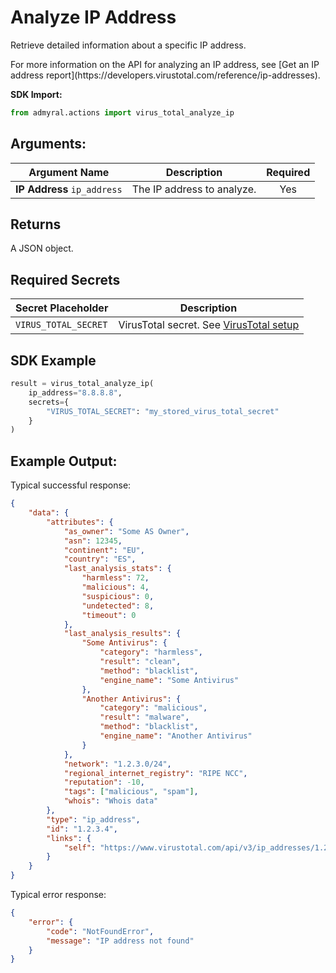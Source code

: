 
# Analyze IP Address

Retrieve detailed information about a specific IP address.

<Callout type="info">
	For more information on the API for analyzing an IP address, see [Get an IP
	address report](https://developers.virustotal.com/reference/ip-addresses).
</Callout>

**SDK Import:**

```python
from admyral.actions import virus_total_analyze_ip
```

## Arguments:

| Argument Name               | Description                | Required |
| --------------------------- | -------------------------- | :------: |
| **IP Address** `ip_address` | The IP address to analyze. |   Yes    |

## Returns

A JSON object.

## Required Secrets

| Secret Placeholder   | Description                                                                      |
| -------------------- | -------------------------------------------------------------------------------- |
| `VIRUS_TOTAL_SECRET` | VirusTotal secret. See [VirusTotal setup](/integrations/virus_total/virus_total) |

## SDK Example

```python
result = virus_total_analyze_ip(
	ip_address="8.8.8.8",
	secrets={
		"VIRUS_TOTAL_SECRET": "my_stored_virus_total_secret"
	}
)
```

## Example Output:

Typical successful response:

```json
{
	"data": {
		"attributes": {
			"as_owner": "Some AS Owner",
			"asn": 12345,
			"continent": "EU",
			"country": "ES",
			"last_analysis_stats": {
				"harmless": 72,
				"malicious": 4,
				"suspicious": 0,
				"undetected": 8,
				"timeout": 0
			},
			"last_analysis_results": {
				"Some Antivirus": {
					"category": "harmless",
					"result": "clean",
					"method": "blacklist",
					"engine_name": "Some Antivirus"
				},
				"Another Antivirus": {
					"category": "malicious",
					"result": "malware",
					"method": "blacklist",
					"engine_name": "Another Antivirus"
				}
			},
			"network": "1.2.3.0/24",
			"regional_internet_registry": "RIPE NCC",
			"reputation": -10,
			"tags": ["malicious", "spam"],
			"whois": "Whois data"
		},
		"type": "ip_address",
		"id": "1.2.3.4",
		"links": {
			"self": "https://www.virustotal.com/api/v3/ip_addresses/1.2.3.4"
		}
	}
}
```

Typical error response:

```json
{
	"error": {
		"code": "NotFoundError",
		"message": "IP address not found"
	}
}
```
